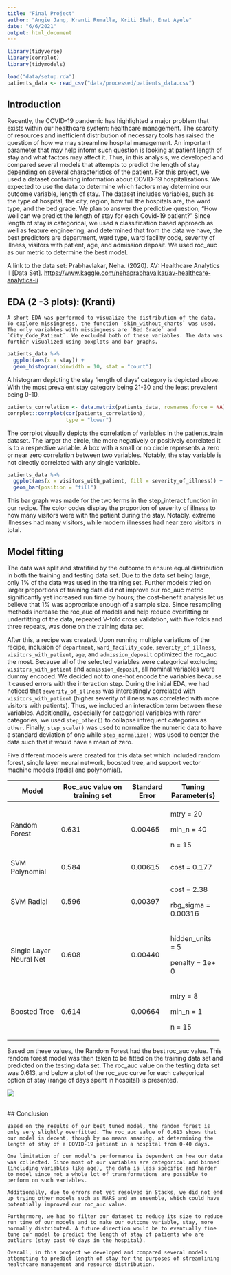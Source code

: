 ```yaml
---
title: "Final Project"
author: "Angie Jang, Kranti Rumalla, Kriti Shah, Enat Ayele"
date: "6/6/2021"
output: html_document
---
```


```r
library(tidyverse)
library(corrplot)
library(tidymodels)

load("data/setup.rda")
patients_data <- read_csv("data/processed/patients_data.csv")
```


## Introduction

Recently, the COVID-19 pandemic has highlighted a major problem that exists within our healthcare system: healthcare management. The scarcity of resources and inefficient distribution of necessary tools has raised the question of how we may streamline hospital management. An important parameter that may help inform such question is looking at patient length of stay and what factors may affect it. Thus, in this analysis, we developed and compared several models that attempts to predict the length of stay depending on several characteristics of the patient. For this project, we used a dataset containing information about COVID-19 hospitalizations. We expected to use the data to determine which factors may determine our outcome variable, length of stay. The dataset includes variables, such as the type of hospital, the city, region, how full the hospitals are, the ward type, and the bed grade. We plan to answer the predictive question, "How well can we predict the length of stay for each Covid-19 patient?" Since length of stay is categorical, we used a classification based approach as well as feature engineering, and determined that from the data we have, the best predictors are department, ward type, ward facility code, severity of illness, visitors with patient, age, and admission deposit. We used roc_auc as our metric to determine the best model.

A link to the data set: Prabhavlakar, Neha. (2020). AV: Healthcare Analytics II [Data Set]. <https://www.kaggle.com/nehaprabhavalkar/av-healthcare-analytics-ii>

## EDA (2 -3 plots): (Kranti)

    A short EDA was performed to visualize the distribution of the data. To explore missingness, the function `skim_without_charts` was used. The only variables with missingness are `Bed Grade` and `City_Code_Patient`. We excluded both of these variables. The data was further visualized using boxplots and bar graphs.

```r
patients_data %>%
  ggplot(aes(x = stay)) +
  geom_histogram(binwidth = 10, stat = "count")
```
A histogram depicting the stay 'length of days' category is depicted above. With the most prevalent stay category being 21-30 and the least prevalent being 0-10. 


```r
patients_correlation <- data.matrix(patients_data, rownames.force = NA)
corrplot::corrplot(cor(patients_correlation),
                   type = "lower")
```

The corrplot visually depicts the correlation of variables in the patients_train dataset. The larger the circle, the more negatively or positively correlated it is to a respective variable. A box with a small or no circle represents a zero or near zero correlation between two variables. Notably, the stay variable is not directly correlated with any single variable. 


```r
patients_data %>%
  ggplot(aes(x = visitors_with_patient, fill = severity_of_illness)) +
  geom_bar(position = "fill")
```

This bar graph was made for the two terms in the step_interact function in our recipe. The color codes display the proportion of severity of illness to how many visitors were with the patient during the stay. Notably. extreme illnesses had many visitors, while modern illnesses had near zero visitors in total.



## Model fitting

The data was split and stratified by the outcome to ensure equal distribution in both the training and testing data set. Due to the data set being large, only 1% of the data was used in the training set. Further models tried on larger proportions of training data did not improve our roc_auc metric significantly yet increased run time by hours; the cost-benefit analysis let us believe that 1% was appropriate enough of a sample size. Since resampling methods increase the roc_auc of models and help reduce overfitting or underfitting of the data, repeated V-fold cross validation, with five folds and three repeats, was done on the training data set.

After this, a recipe was created. Upon running multiple variations of the recipe, inclusion of `department`, `ward_facility_code`, `severity_of_illness`, `visitors_with_patient`, `age`, and `admission_deposit` optimized the roc_auc the most. Because all of the selected variables were categorical excluding `visitors_with_patient` and `admission_deposit`, all nominal variables were dummy encoded. We decided not to one-hot encode the variables because it caused errors with the interaction step. During the initial EDA, we had noticed that `severity_of_illness` was interestingly correlated with `visitors_with_patient` (higher severity of illness was correlated with more visitors with patients). Thus, we included an interaction term between these variables. Additionally, especially for categorical variables with rarer categories, we used `step_other()` to collapse infrequent categories as `other`. Finally, `step_scale()` was used to normalize the numeric data to have a standard deviation of one while `step_normalize()` was used to center the data such that it would have a mean of zero.

Five different models were created for this data set which included random forest, single layer neural network, boosted tree, and support vector machine models (radial and polynomial).

+-------------------------+-----------------------------------+--------------------+-------------------------+
| **Model**               | **Roc_auc value on training set** | **Standard Error** | **Tuning Parameter(s)** |
+=========================+===================================+====================+=========================+
| Random Forest           | 0.631                             | 0.00465            | mtry = 20               |
|                         |                                   |                    |                         |
|                         |                                   |                    | min_n = 40              |
|                         |                                   |                    |                         |
|                         |                                   |                    | n = 15                  |
+-------------------------+-----------------------------------+--------------------+-------------------------+
| SVM Polynomial          | 0.584                             | 0.00615            | cost = 0.177            |
+-------------------------+-----------------------------------+--------------------+-------------------------+
| SVM Radial              | 0.596                             | 0.00397            | cost = 2.38             |
|                         |                                   |                    |                         |
|                         |                                   |                    | rbg_sigma = 0.00316     |
+-------------------------+-----------------------------------+--------------------+-------------------------+
| Single Layer Neural Net | 0.608                             | 0.00440            | hidden_units = 5        |
|                         |                                   |                    |                         |
|                         |                                   |                    | penalty = 1e+ 0         |
+-------------------------+-----------------------------------+--------------------+-------------------------+
| Boosted Tree            | 0.614                             | 0.00664            | mtry = 8                |
|                         |                                   |                    |                         |
|                         |                                   |                    | min_n = 1               |
|                         |                                   |                    |                         |
|                         |                                   |                    | n = 15                  |
+-------------------------+-----------------------------------+--------------------+-------------------------+

Based on these values, the Random Forest had the best roc_auc value. This random forest model was then taken to be fitted on the training data set and predicted on the testing data set. The roc_auc value on the testing data set was 0.613, and below a plot of the roc_auc curve for each categorical option of stay (range of days spent in hospital) is presented.

![](https://lh6.googleusercontent.com/wQOBCy3y-IvRNSMCE6_C0fhkU3O-BqaJEiqJx3o1YoWVwUntOWayELrGwpFM0LUI0CDJWrz0ntmUFWPMPzqr2pF0lBTCiyB_fJE8LYTVzwQCaXpkH6Ie5ihxROD89yqWpE4EHUp9)

\
## Conclusion

	Based on the results of our best tuned model, the random forest is only very slightly overfitted. The roc_auc value of 0.613 shows that our model is decent, though by no means amazing, at determining the length of stay of a COVID-19 patient in a hospital from 0-40 days. 

	One limitation of our model's performance is dependent on how our data was collected. Since most of our variables are categorical and binned (including variables like age), the data is less specific and harder to model since not a whole lot of transformations are possible to perform on such variables. 

	Additionally, due to errors not yet resolved in Stacks, we did not end up trying other models such as MARS and an ensemble, which could have potentially improved our roc_auc value.

	Furthermore, we had to filter our dataset to reduce its size to reduce run time of our models and to make our outcome variable, stay, more normally distributed. A future direction would be to eventually fine tune our model to predict the length of stay of patients who are outliers (stay past 40 days in the hospital).

	Overall, in this project we developed and compared several models attempting to predict length of stay for the purposes of streamlining healthcare management and resource distribution. 

\
